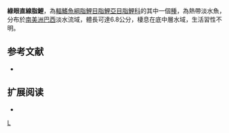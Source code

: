 {{Speciesbox 
| taxon = Moenkhausia chlorophthalma
| status = NE
| status_system = IUCN3.1
| authority =  [[Sousa|Sousa]], [[Netto-Ferreira|Netto-Ferreira]] & [[Birindelli|Birindelli]], 2010
| synonyms = 
}}
'''綠眼直線脂鯉'''，為[[輻鰭魚綱|輻鰭魚綱]][[脂鯉目|脂鯉目]][[脂鯉亞目|脂鯉亞目]][[脂鯉科|脂鯉科]]的其中一個[[種|種]]，為熱帶淡水魚，分布於[[南美洲|南美洲]][[巴西|巴西]]淡水流域，體長可達6.8公分，棲息在底中層水域，生活習性不明。

==参考文献==
{{refbegin}}
*{{FishBase_species|genus=Moenkhausia|species=chlorophthalma|year=2013|month=12}}
{{refend}}

== 扩展阅读 ==
{{refbegin}}
*{{wikispecies-inline|Moenkhausia chlorophthalma|綠眼直線脂鯉}}
{{refend}}
{{Taxonbar|from=Q5542069}}

[[Category:直線脂鯉屬|L]]


{{魚類小作品}}